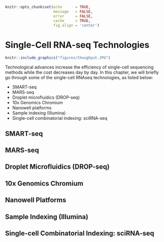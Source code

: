 \mainmatter

```r
knitr::opts_chunk$set(echo      = TRUE,
                      message   = FALSE, 
                      error     = FALSE,
                      cache     = TRUE,
                      fig.align = 'center')
```

# Single-Cell RNA-seq Technologies

```r
knitr::include_graphics("figures/thoughput.JPG")
```

Technological advances increase the efficiency of single-cell sequencing methods
while the cost decreases day by day. In this chapter, we will briefly go through some of the single-cell RNAseq technologies, as listed below:

- SMART-seq
- MARS-seq
- Droplet microfluidics (DROP-seq)
- 10x Genomics Chromium
- Nanowell platforms
- Sample indexing (Illumina)
- Single-cell combinatorial indexing: sciRNA-seq


## SMART-seq


## MARS-seq


## Droplet Microfluidics (DROP-seq)


## 10x Genomics Chromium


## Nanowell Platforms


## Sample Indexing (Illumina)


## Single-cell Combinatorial Indexing: sciRNA-seq


